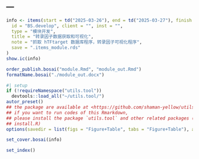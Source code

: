 ---
---

```r
info <- items(start = td("2025-03-26"), end = td("2025-03-27"), finish = td("2025-03-27"),
  id = "BS.develop", client = "", inst = "",
  type = "模块开发",
  title = "转录因子数据获取和可视化",
  note = "抓取 hTFtarget 数据库程序，转录因子可视化程序",
  save = ".items_module.rds"
)
show.ic(info)

order_publish.bosai("module.Rmd", "module_out.Rmd")
formatName.bosai("./module_out.docx")
```

```r
#| setup
if (!requireNamespace("utils.tool"))
  devtools::load_all("~/utils.tool/")
autor_preset()
## the package are available at <https://github.com/shaman-yellow/utils.tool>
## if you want to run codes of this Rmarkdown,
## please install the package `utils.tool` and other related packages (run
## install.R)
options(savedir = list(figs = "Figure+Table", tabs = "Figure+Table"), autor_asis = F)
```

```r
set_cover.bosai(info)
```

```r
set_index()
```



